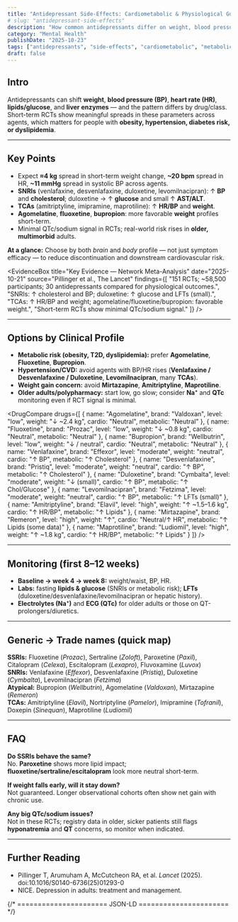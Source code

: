 ```yaml
---
title: "Antidepressant Side-Effects: Cardiometabolic & Physiological Guide"
# slug: "antidepressant-side-effects"
description: "How common antidepressants differ on weight, blood pressure, heart rate, cholesterol/glucose, liver enzymes, electrolytes, and QTc — plus monitoring and safer choices by risk profile."
category: "Mental Health"
publishDate: "2025-10-23"
tags: ["antidepressants", "side-effects", "cardiometabolic", "metabolic-health"]
draft: false
---
```



## Intro
Antidepressants can shift **weight**, **blood pressure (BP)**, **heart rate (HR)**, **lipids/glucose**, and **liver enzymes** — and the pattern differs by drug/class. Short-term RCTs show meaningful spreads in these parameters across agents, which matters for people with **obesity, hypertension, diabetes risk, or dyslipidemia**.

---

## Key Points
- Expect **≈4 kg** spread in short-term weight change, **~20 bpm** spread in HR, **~11 mmHg** spread in systolic BP across agents.  
- **SNRIs** (venlafaxine, desvenlafaxine, duloxetine, levomilnacipran): ↑ **BP** and **cholesterol**; duloxetine → ↑ **glucose** and small ↑ **AST/ALT**.  
- **TCAs** (amitriptyline, imipramine, maprotiline): ↑ **HR/BP** and **weight**.  
- **Agomelatine**, **fluoxetine**, **bupropion**: more favorable **weight** profiles short-term.  
- Minimal QTc/sodium signal in RCTs; real-world risk rises in **older, multimorbid** adults.

<Callout type="info">
  <strong>At a glance:</strong> Choose by both <em>brain</em> and <em>body</em> profile — not just symptom efficacy — to reduce discontinuation and downstream cardiovascular risk.
</Callout>

<div className="my-6 grid gap-3 sm:grid-cols-3">
  <StatBox value="–2.4 kg" label="Agomelatine — short-term weight" />
  <StatBox value="+13 bpm" label="Nortriptyline — heart rate" />
  <StatBox value="+3–5 mmHg" label="SNRIs/TCAs — systolic BP" />
</div>

<EvidenceBox
  title="Key Evidence — Network Meta-Analysis"
  date="2025-10-21"
  source="Pillinger et al., The Lancet"
  findings={[
    "151 RCTs; ~58,500 participants; 30 antidepressants compared for physiological outcomes.",
    "SNRIs: ↑ cholesterol and BP; duloxetine: ↑ glucose and LFTs (small).",
    "TCAs: ↑ HR/BP and weight; agomelatine/fluoxetine/bupropion: favorable weight.",
    "Short-term RCTs show minimal QTc/sodium signal."
  ]}
/>

---

## Options by Clinical Profile
- **Metabolic risk (obesity, T2D, dyslipidemia):** prefer **Agomelatine**, **Fluoxetine**, **Bupropion**.  
- **Hypertension/CVD:** avoid agents with BP/HR rises (**Venlafaxine / Desvenlafaxine / Duloxetine**, **Levomilnacipran**, many **TCAs**).  
- **Weight gain concern:** avoid **Mirtazapine**, **Amitriptyline**, **Maprotiline**.  
- **Older adults/polypharmacy:** start low, go slow; consider **Na⁺** and **QTc** monitoring even if RCT signal is minimal.

<DrugCompare
  drugs={[
    { name: "Agomelatine", brand: "Valdoxan", level: "low", weight: "↓ ~2.4 kg", cardio: "Neutral", metabolic: "Neutral" },
    { name: "Fluoxetine", brand: "Prozac", level: "low", weight: "↓ ~0.8 kg", cardio: "Neutral", metabolic: "Neutral" },
    { name: "Bupropion", brand: "Wellbutrin", level: "low", weight: "↓ / neutral", cardio: "Neutral", metabolic: "Neutral" },
    { name: "Venlafaxine", brand: "Effexor", level: "moderate", weight: "neutral", cardio: "↑ BP", metabolic: "↑ Cholesterol" },
    { name: "Desvenlafaxine", brand: "Pristiq", level: "moderate", weight: "neutral", cardio: "↑ BP", metabolic: "↑ Cholesterol" },
    { name: "Duloxetine", brand: "Cymbalta", level: "moderate", weight: "↓ (small)", cardio: "↑ BP", metabolic: "↑ Chol/Glucose" },
    { name: "Levomilnacipran", brand: "Fetzima", level: "moderate", weight: "neutral", cardio: "↑ BP", metabolic: "↑ LFTs (small)" },
    { name: "Amitriptyline", brand: "Elavil", level: "high", weight: "↑ ~1.5–1.6 kg", cardio: "↑ HR/BP", metabolic: "↑ Lipids" },
    { name: "Mirtazapine", brand: "Remeron", level: "high", weight: "↑", cardio: "Neutral/↑ HR", metabolic: "↑ Lipids (some data)" },
    { name: "Maprotiline", brand: "Ludiomil", level: "high", weight: "↑ ~1.8 kg", cardio: "↑ HR/BP", metabolic: "↑ Lipids" }
  ]}
/>

---

## Monitoring (first 8–12 weeks)
- **Baseline → week 4 → week 8:** weight/waist, BP, HR.  
- **Labs:** fasting **lipids & glucose** (SNRIs or metabolic risk); **LFTs** (duloxetine/desvenlafaxine/levomilnacipran or hepatic history).  
- **Electrolytes (Na⁺)** and **ECG (QTc)** for older adults or those on QT-prolongers/diuretics.

---

## Generic → Trade names (quick map)
**SSRIs:** Fluoxetine (*Prozac*), Sertraline (*Zoloft*), Paroxetine (*Paxil*), Citalopram (*Celexa*), Escitalopram (*Lexapro*), Fluvoxamine (*Luvox*)  
**SNRIs:** Venlafaxine (*Effexor*), Desvenlafaxine (*Pristiq*), Duloxetine (*Cymbalta*), Levomilnacipran (*Fetzima*)  
**Atypical:** Bupropion (*Wellbutrin*), Agomelatine (*Valdoxan*), Mirtazapine (*Remeron*)  
**TCAs:** Amitriptyline (*Elavil*), Nortriptyline (*Pamelor*), Imipramine (*Tofranil*), Doxepin (*Sinequan*), Maprotiline (*Ludiomil*)

---

## FAQ
**Do SSRIs behave the same?**  
No. **Paroxetine** shows more lipid impact; **fluoxetine/sertraline/escitalopram** look more neutral short-term.

**If weight falls early, will it stay down?**  
Not guaranteed. Longer observational cohorts often show net gain with chronic use.

**Any big QTc/sodium issues?**  
Not in these RCTs; registry data in older, sicker patients still flags **hyponatremia** and **QT** concerns, so monitor when indicated.

---

## Further Reading
- Pillinger T, Arumuham A, McCutcheon RA, et al. *Lancet* (2025). doi:10.1016/S0140-6736(25)01293-0  
- NICE. Depression in adults: treatment and management.

{/* ====================== JSON-LD ====================== */}
<script type="application/ld+json">
{JSON.stringify({
  "@context": "https://schema.org",
  "@type": "MedicalWebPage",
  "name": "Antidepressant Side-Effects: Cardiometabolic & Physiological Guide",
  "description": "Comparative cardiometabolic and physiological side-effects of common antidepressants with monitoring guidance.",
  "datePublished": "2025-10-23",
  "dateModified": "2025-10-23",
  "breadcrumb": {
    "@type": "BreadcrumbList",
    "itemListElement": [
      {"@type":"ListItem","position":1,"name":"Home","item":"https://patientguide.io/"},
      {"@type":"ListItem","position":2,"name":"Guides","item":"https://patientguide.io/guides/"},
      {"@type":"ListItem","position":3,"name":"Antidepressant Side-Effects"}
    ]
  },
  "hasPart": {
    "@type": "FAQPage",
    "mainEntity": [
      {"@type":"Question","name":"Do SSRIs behave the same?","acceptedAnswer":{"@type":"Answer","text":"No. Paroxetine shows more lipid impact; fluoxetine, sertraline, and escitalopram appear more neutral in short-term RCTs."}},
      {"@type":"Question","name":"If weight falls early, will it stay down?","acceptedAnswer":{"@type":"Answer","text":"Not guaranteed. Longer observational cohorts often show net gain with chronic use; monitor and match by risk profile."}},
      {"@type":"Question","name":"Any big QTc or sodium issues?","acceptedAnswer":{"@type":"Answer","text":"Short-term RCTs show minimal signal; registry studies in older, multimorbid adults still flag hyponatremia and QT concerns."}}
    ]
  },
  "mentions": [
    {"@type":"Drug","name":"Fluoxetine","brand":"Prozac","drugClass":"SSRI"},
    {"@type":"Drug","name":"Sertraline","brand":"Zoloft","drugClass":"SSRI"},
    {"@type":"Drug","name":"Paroxetine","brand":"Paxil","drugClass":"SSRI"},
    {"@type":"Drug","name":"Citalopram","brand":"Celexa","drugClass":"SSRI"},
    {"@type":"Drug","name":"Escitalopram","brand":"Lexapro","drugClass":"SSRI"},
    {"@type":"Drug","name":"Fluvoxamine","brand":"Luvox","drugClass":"SSRI"},
    {"@type":"Drug","name":"Venlafaxine","brand":"Effexor","drugClass":"SNRI"},
    {"@type":"Drug","name":"Desvenlafaxine","brand":"Pristiq","drugClass":"SNRI"},
    {"@type":"Drug","name":"Duloxetine","brand":"Cymbalta","drugClass":"SNRI"},
    {"@type":"Drug","name":"Levomilnacipran","brand":"Fetzima","drugClass":"SNRI"},
    {"@type":"Drug","name":"Bupropion","brand":"Wellbutrin","drugClass":"Atypical"},
    {"@type":"Drug","name":"Agomelatine","brand":"Valdoxan","drugClass":"Atypical"},
    {"@type":"Drug","name":"Mirtazapine","brand":"Remeron","drugClass":"Atypical"},
    {"@type":"Drug","name":"Amitriptyline","brand":"Elavil","drugClass":"TCA"},
    {"@type":"Drug","name":"Nortriptyline","brand":"Pamelor","drugClass":"TCA"},
    {"@type":"Drug","name":"Imipramine","brand":"Tofranil","drugClass":"TCA"},
    {"@type":"Drug","name":"Doxepin","brand":"Sinequan","drugClass":"TCA"},
    {"@type":"Drug","name":"Maprotiline","brand":"Ludiomil","drugClass":"TCA"}
  ],
  "citation": ["https://doi.org/10.1016/S0140-6736(25)01293-0"]
})}
</script>

